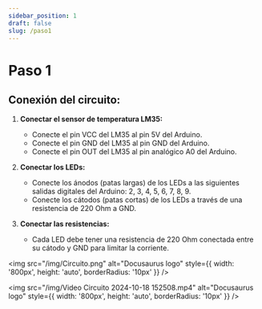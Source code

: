 ```yaml
---
sidebar_position: 1
draft: false
slug: /paso1
---
```


# Paso 1 

## **Conexión del circuito:**

1. **Conectar el sensor de temperatura LM35:**
    * Conecte el pin VCC del LM35 al pin 5V del Arduino.
    * Conecte el pin GND del LM35 al pin GND del Arduino.
    * Conecte el pin OUT del LM35 al pin analógico A0 del Arduino.

    
2. **Conectar los LEDs:**
    * Conecte los ánodos (patas largas) de los LEDs a las siguientes salidas digitales del Arduino: 2, 3, 4, 5, 6, 7, 8, 9.
    * Conecte los cátodos (patas cortas) de los LEDs a través de una resistencia de 220 Ohm a GND.
3. **Conectar las resistencias:**
    * Cada LED debe tener una resistencia de 220 Ohm conectada entre su cátodo y GND para limitar la corriente.

<img 
  src="/img/Circuito.png" 
  alt="Docusaurus logo" 
  style={{
    width: '800px',
    height: 'auto',
    borderRadius: '10px'
  }}
/>

<img 
  src="/img/Video Circuito 2024-10-18 152508.mp4" 
  alt="Docusaurus logo" 
  style={{
    width: '800px',
    height: 'auto',
    borderRadius: '10px'
  }}
/>

